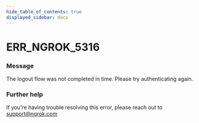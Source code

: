 ```yaml
---
hide_table_of_contents: true
displayed_sidebar: docs
---
```



# ERR_NGROK_5316

### Message

The logout flow was not completed in time. Please try authenticating again.

### Further help

If you're having trouble resolving this error, please reach out to [support@ngrok.com](mailto:support@ngrok.com?subject=Help%20with%20ERR_NGROK_5316)

<ErrorDetails error="err_ngrok_5316" />
